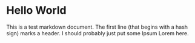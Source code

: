 # Hello World

This is a test markdown document. The first line (that begins with a hash sign) marks a header. I should probably just put some Ipsum Lorem here.
